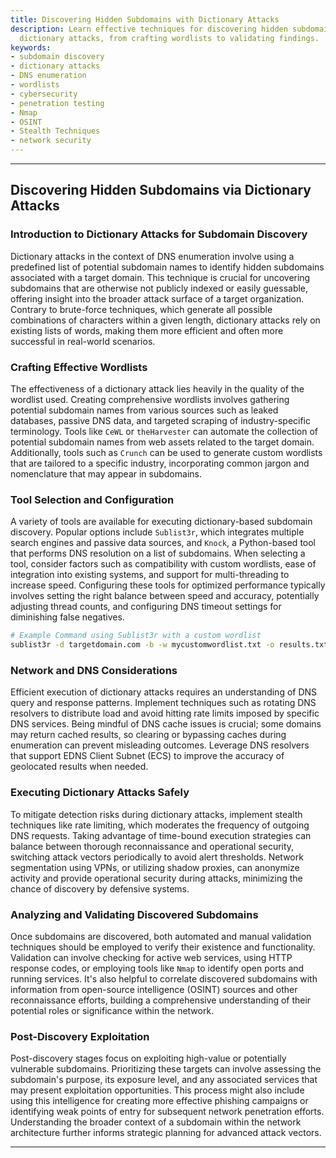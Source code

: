 ```yaml
---
title: Discovering Hidden Subdomains with Dictionary Attacks
description: Learn effective techniques for discovering hidden subdomains through
  dictionary attacks, from crafting wordlists to validating findings.
keywords:
- subdomain discovery
- dictionary attacks
- DNS enumeration
- wordlists
- cybersecurity
- penetration testing
- Nmap
- OSINT
- Stealth Techniques
- network security
---
```


---

## Discovering Hidden Subdomains via Dictionary Attacks

### Introduction to Dictionary Attacks for Subdomain Discovery

Dictionary attacks in the context of DNS enumeration involve using a predefined list of potential subdomain names to identify hidden subdomains associated with a target domain. This technique is crucial for uncovering subdomains that are otherwise not publicly indexed or easily guessable, offering insight into the broader attack surface of a target organization. Contrary to brute-force techniques, which generate all possible combinations of characters within a given length, dictionary attacks rely on existing lists of words, making them more efficient and often more successful in real-world scenarios.

### Crafting Effective Wordlists

The effectiveness of a dictionary attack lies heavily in the quality of the wordlist used. Creating comprehensive wordlists involves gathering potential subdomain names from various sources such as leaked databases, passive DNS data, and targeted scraping of industry-specific terminology. Tools like `CeWL` or `theHarvester` can automate the collection of potential subdomain names from web assets related to the target domain. Additionally, tools such as `Crunch` can be used to generate custom wordlists that are tailored to a specific industry, incorporating common jargon and nomenclature that may appear in subdomains.

### Tool Selection and Configuration

A variety of tools are available for executing dictionary-based subdomain discovery. Popular options include `Sublist3r`, which integrates multiple search engines and passive data sources, and `Knock`, a Python-based tool that performs DNS resolution on a list of subdomains. When selecting a tool, consider factors such as compatibility with custom wordlists, ease of integration into existing systems, and support for multi-threading to increase speed. Configuring these tools for optimized performance typically involves setting the right balance between speed and accuracy, potentially adjusting thread counts, and configuring DNS timeout settings for diminishing false negatives.

```bash
# Example Command using Sublist3r with a custom wordlist
sublist3r -d targetdomain.com -b -w mycustomwordlist.txt -o results.txt
```

### Network and DNS Considerations

Efficient execution of dictionary attacks requires an understanding of DNS query and response patterns. Implement techniques such as rotating DNS resolvers to distribute load and avoid hitting rate limits imposed by specific DNS services. Being mindful of DNS cache issues is crucial; some domains may return cached results, so clearing or bypassing caches during enumeration can prevent misleading outcomes. Leverage DNS resolvers that support EDNS Client Subnet (ECS) to improve the accuracy of geolocated results when needed.

### Executing Dictionary Attacks Safely

To mitigate detection risks during dictionary attacks, implement stealth techniques like rate limiting, which moderates the frequency of outgoing DNS requests. Taking advantage of time-bound execution strategies can balance between thorough reconnaissance and operational security, switching attack vectors periodically to avoid alert thresholds. Network segmentation using VPNs, or utilizing shadow proxies, can anonymize activity and provide operational security during attacks, minimizing the chance of discovery by defensive systems.

### Analyzing and Validating Discovered Subdomains

Once subdomains are discovered, both automated and manual validation techniques should be employed to verify their existence and functionality. Validation can involve checking for active web services, using HTTP response codes, or employing tools like `Nmap` to identify open ports and running services. It's also helpful to correlate discovered subdomains with information from open-source intelligence (OSINT) sources and other reconnaissance efforts, building a comprehensive understanding of their potential roles or significance within the network.

### Post-Discovery Exploitation

Post-discovery stages focus on exploiting high-value or potentially vulnerable subdomains. Prioritizing these targets can involve assessing the subdomain's purpose, its exposure level, and any associated services that may present exploitation opportunities. This process might also include using this intelligence for creating more effective phishing campaigns or identifying weak points of entry for subsequent network penetration efforts. Understanding the broader context of a subdomain within the network architecture further informs strategic planning for advanced attack vectors.

---